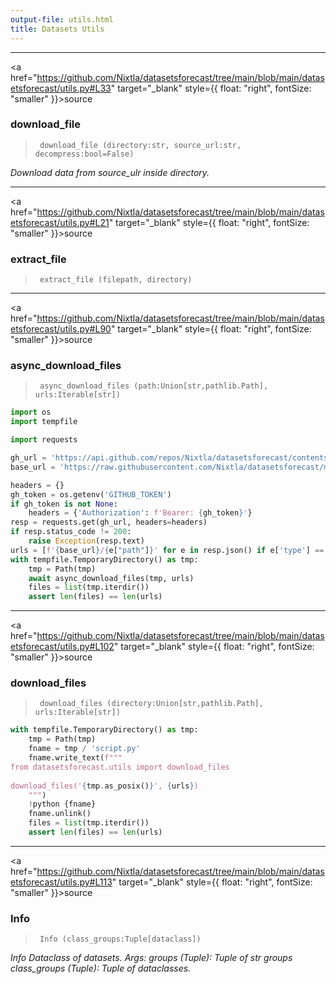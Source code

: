 ```yaml
---
output-file: utils.html
title: Datasets Utils
---
```



------------------------------------------------------------------------

<a
href="https://github.com/Nixtla/datasetsforecast/tree/main/blob/main/datasetsforecast/utils.py#L33"
target="_blank" style={{ float: "right", fontSize: "smaller" }}>source</a>

### download_file

> ``` text
>  download_file (directory:str, source_url:str, decompress:bool=False)
> ```

*Download data from source_ulr inside directory.*

------------------------------------------------------------------------

<a
href="https://github.com/Nixtla/datasetsforecast/tree/main/blob/main/datasetsforecast/utils.py#L21"
target="_blank" style={{ float: "right", fontSize: "smaller" }}>source</a>

### extract_file

> ``` text
>  extract_file (filepath, directory)
> ```

------------------------------------------------------------------------

<a
href="https://github.com/Nixtla/datasetsforecast/tree/main/blob/main/datasetsforecast/utils.py#L90"
target="_blank" style={{ float: "right", fontSize: "smaller" }}>source</a>

### async_download_files

> ``` text
>  async_download_files (path:Union[str,pathlib.Path], urls:Iterable[str])
> ```


```python
import os
import tempfile

import requests
```


```python
gh_url = 'https://api.github.com/repos/Nixtla/datasetsforecast/contents/'
base_url = 'https://raw.githubusercontent.com/Nixtla/datasetsforecast/main'

headers = {}
gh_token = os.getenv('GITHUB_TOKEN')
if gh_token is not None:
    headers = {'Authorization': f'Bearer: {gh_token}'}
resp = requests.get(gh_url, headers=headers)
if resp.status_code != 200:
    raise Exception(resp.text)
urls = [f'{base_url}/{e["path"]}' for e in resp.json() if e['type'] == 'file']
with tempfile.TemporaryDirectory() as tmp:
    tmp = Path(tmp)
    await async_download_files(tmp, urls)
    files = list(tmp.iterdir())
    assert len(files) == len(urls)
```

------------------------------------------------------------------------

<a
href="https://github.com/Nixtla/datasetsforecast/tree/main/blob/main/datasetsforecast/utils.py#L102"
target="_blank" style={{ float: "right", fontSize: "smaller" }}>source</a>

### download_files

> ``` text
>  download_files (directory:Union[str,pathlib.Path], urls:Iterable[str])
> ```


```python
with tempfile.TemporaryDirectory() as tmp:
    tmp = Path(tmp)
    fname = tmp / 'script.py'
    fname.write_text(f"""
from datasetsforecast.utils import download_files
    
download_files('{tmp.as_posix()}', {urls})
    """)
    !python {fname}
    fname.unlink()
    files = list(tmp.iterdir())
    assert len(files) == len(urls)
```

------------------------------------------------------------------------

<a
href="https://github.com/Nixtla/datasetsforecast/tree/main/blob/main/datasetsforecast/utils.py#L113"
target="_blank" style={{ float: "right", fontSize: "smaller" }}>source</a>

### Info

> ``` text
>  Info (class_groups:Tuple[dataclass])
> ```

*Info Dataclass of datasets. Args: groups (Tuple): Tuple of str groups
class_groups (Tuple): Tuple of dataclasses.*

